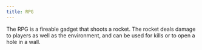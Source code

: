 ```yaml
---
title: RPG
---
```


The RPG is a fireable gadget that shoots a rocket. The rocket deals
damage to players as well as the environment, and can be used for kills
or to open a hole in a wall.
